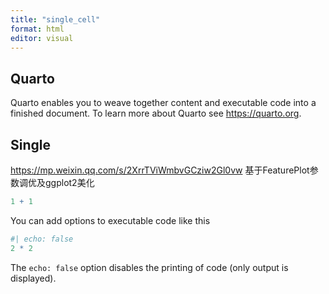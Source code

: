 ```yaml
---
title: "single_cell"
format: html
editor: visual
---
```


## Quarto

Quarto enables you to weave together content and executable code into a finished document. To learn more about Quarto see <https://quarto.org>.

## Single

<https://mp.weixin.qq.com/s/2XrrTViWmbvGCziw2Gl0vw> 基于FeaturePlot参数调优及ggplot2美化

```r
1 + 1
```

You can add options to executable code like this

```r
#| echo: false
2 * 2
```

The `echo: false` option disables the printing of code (only output is displayed).
